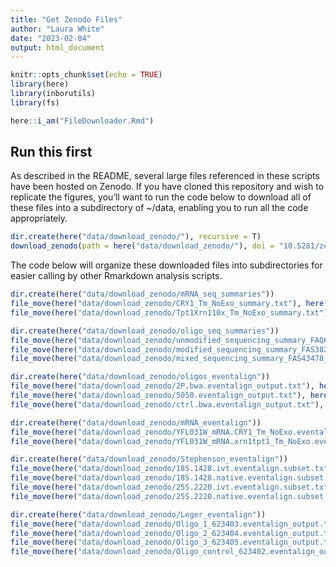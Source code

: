 ```yaml
---
title: "Get Zenodo Files"
author: "Laura White"
date: "2023-02-04"
output: html_document
---
```


```r
knitr::opts_chunk$set(echo = TRUE)
library(here)
library(inborutils)
library(fs)

here::i_am("FileDownloader.Rmd")
```

## Run this first

As described in the README, several large files referenced in these scripts have been hosted on Zenodo. If you have cloned this repository and wish to replicate the figures, you'll want to run the code below to download all of these files into a subdirectory of ~/data, enabling you to run all the code appropriately.

```r
dir.create(here("data/download_zenodo/"), recursive = T)
download_zenodo(path = here("data/download_zenodo/"), doi = "10.5281/zenodo.7607935", parallel = TRUE)
```

The code below will organize these downloaded files into subdirectories for easier calling by other Rmarkdown analysis scripts.
```r
dir.create(here("data/download_zenodo/mRNA_seq_summaries"))
file_move(here("data/download_zenodo/CRY1_Tm_NoExo_summary.txt"), here("data/download_zenodo/mRNA_seq_summaries"))
file_move(here("data/download_zenodo/Tpt1Xrn110x_Tm_NoExo_summary.txt"), here("data/download_zenodo/mRNA_seq_summaries"))

dir.create(here("data/download_zenodo/oligo_seq_summaries"))
file_move(here("data/download_zenodo/unmodified_sequencing_summary_FAQ63629_959a66c9.txt"), here("data/download_zenodo/oligo_seq_summaries"))
file_move(here("data/download_zenodo/modified_sequencing_summary_FAS38233_8d9e2747.txt"), here("data/download_zenodo/oligo_seq_summaries"))
file_move(here("data/download_zenodo/mixed_sequencing_summary_FAS43478_eea620d8.txt"), here("data/download_zenodo/oligo_seq_summaries"))

dir.create(here("data/download_zenodo/oligos_eventalign"))
file_move(here("data/download_zenodo/2P.bwa.eventalign_output.txt"), here("data/download_zenodo/oligos_eventalign"))
file_move(here("data/download_zenodo/5050.eventalign_output.txt"), here("data/download_zenodo/oligos_eventalign"))
file_move(here("data/download_zenodo/ctrl.bwa.eventalign_output.txt"), here("data/download_zenodo/oligos_eventalign"))

dir.create(here("data/download_zenodo/mRNA_eventalign"))
file_move(here("data/download_zenodo/YFL031W_mRNA.CRY1_Tm_NoExo.eventalign_output.txt"), here("data/download_zenodo/mRNA_eventalign"))
file_move(here("data/download_zenodo/YFL031W_mRNA.xrn1tpt1_Tm_NoExo.eventalign_output.txt"), here("data/download_zenodo/mRNA_eventalign"))

dir.create(here("data/download_zenodo/Stephenson_eventalign"))
file_move(here("data/download_zenodo/18S.1428.ivt.eventalign.subset.txt"), here("data/download_zenodo/Stephenson_eventalign"))
file_move(here("data/download_zenodo/18S.1428.native.eventalign.subset.txt"), here("data/download_zenodo/Stephenson_eventalign"))
file_move(here("data/download_zenodo/25S.2220.ivt.eventalign.subset.txt"), here("data/download_zenodo/Stephenson_eventalign"))
file_move(here("data/download_zenodo/25S.2220.native.eventalign.subset.txt"), here("data/download_zenodo/Stephenson_eventalign"))

dir.create(here("data/download_zenodo/Leger_eventalign"))
file_move(here("data/download_zenodo/Oligo_1_623403.eventalign_output.txt"), here("data/download_zenodo/Leger_eventalign"))
file_move(here("data/download_zenodo/Oligo_2_623404.eventalign_output.txt"), here("data/download_zenodo/Leger_eventalign"))
file_move(here("data/download_zenodo/Oligo_3_623405.eventalign_output.txt"), here("data/download_zenodo/Leger_eventalign"))
file_move(here("data/download_zenodo/Oligo_control_623402.eventalign_output.txt"), here("data/download_zenodo/Leger_eventalign"))

```

